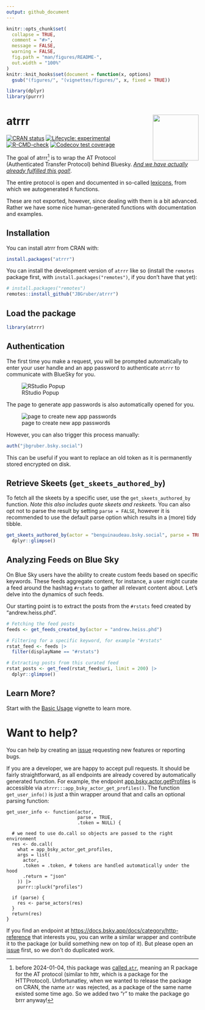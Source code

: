 ```yaml
---
output: github_document
---
```


<!-- README.md is generated from README.Rmd. Please edit that file -->

```r
knitr::opts_chunk$set(
  collapse = TRUE,
  comment = "#>",
  message = FALSE,
  warning = FALSE,
  fig.path = "man/figures/README-",
  out.width = "100%"
)
knitr::knit_hooks$set(document = function(x, options) 
  gsub("(figures/", "(vignettes/figures/", x, fixed = TRUE))

library(dplyr)
library(purrr)
```

# atrrr <img src="man/figures/logo.png" align="right" height="120">

<!-- badges: start -->
[![CRAN status](https://www.r-pkg.org/badges/version/atrrr)](https://CRAN.R-project.org/package=atrrr)
[![Lifecycle: experimental](https://img.shields.io/badge/lifecycle-experimental-orange.svg)](https://lifecycle.r-lib.org/articles/stages.html#experimental)
[![R-CMD-check](https://github.com/JBGruber/atrrr/actions/workflows/R-CMD-check.yaml/badge.svg)](https://github.com/JBGruber/atrrr/actions/workflows/R-CMD-check.yaml)
[![Codecov test coverage](https://codecov.io/gh/JBGruber/atrrr/branch/main/graph/badge.svg)](https://app.codecov.io/gh/JBGruber/atrrr?branch=main)
<!-- badges: end -->

The goal of atrrr[^1] is to wrap the AT Protocol (Authenticated Transfer Protocol) behind Bluesky. [*And we have actually already fulfilled this goal!*](#want-to-help).

The entire protocol is open and documented in so-called [lexicons](https://atproto.com/guides/lexicon), from which we autogenerated `R` functions.

These are not exported, however, since dealing with them is a bit advanced.
Rather we have some nice human-generated functions with documentation and examples.

## Installation

You can install atrrr from CRAN with:

``` r
install.packages("atrrr")
```

You can install the development version of `atrrr` like so (install the `remotes` package first, with `install.packages("remotes")`, if you don't have that yet):

``` r
# install.packages("remotes")
remotes::install_github("JBGruber/atrrr")
```

## Load the package

```r
library(atrrr)
```


## Authentication

The first time you make a request, you will be prompted automatically to enter your user handle and an app password to authenticate `atrrr` to communicate with BlueSky for you.

![RStudio Popup](figures/password_popup.png)

The page to generate app passwords is also automatically opened for you.

![page to create new app passwords](figures/app_password.png)

However, you can also trigger this process manually:

```r
auth("jbgruber.bsky.social")
```

This can be useful if you want to replace an old token as it is permanently stored encrypted on disk.



## Retrieve Skeets (`get_skeets_authored_by`)

To fetch all the skeets by a specific user, use the `get_skeets_authored_by` function. *Note this also includes quote skeets and reskeets.* You can also opt not to parse the result by setting `parse = FALSE`, however it is recommended to use the default parse option which results in a (more) tidy tibble.

```r
get_skeets_authored_by(actor = "benguinaudeau.bsky.social", parse = TRUE) |>
  dplyr::glimpse()
```




## Analyzing Feeds on Blue Sky

On Blue Sky users have the ability to create custom feeds based on specific keywords. These feeds aggregate content, for instance, a user might curate a feed around the hashtag `#rstats` to gather all relevant content about. Let's delve into the dynamics of such feeds.


Our starting point is to extract the posts from the `#rstats` feed created by "andrew.heiss.phd".


```r
# Fetching the feed posts
feeds <- get_feeds_created_by(actor = "andrew.heiss.phd") 

# Filtering for a specific keyword, for example "#rstats"
rstat_feed <- feeds |>
  filter(displayName == "#rstats")

# Extracting posts from this curated feed
rstat_posts <- get_feed(rstat_feed$uri, limit = 200) |>
  dplyr::glimpse()
```

## Learn More?

Start with the [Basic Usage](https://jbgruber.github.io/atrrr/articles/Basic_Usage.html) vignette to learn more.

# Want to help?

You can help by creating an [issue](https://github.com/JBGruber/atrrr/issues/new/choose) requesting new features or reporting bugs.

If you are a developer, we are happy to accept pull requests.
It should be fairly straightforward, as all endpoints are already covered by automatically generated function.
For example, the endpoint [app.bsky.actor.getProfiles](https://docs.bsky.app/docs/api/app-bsky-actor-get-profiles) is accessible via `atrrr:::app_bsky_actor_get_profiles()`.
The function `get_user_info()` is just a thin wrapper around that and calls an optional parsing function:

```
get_user_info <- function(actor,
                          parse = TRUE,
                          .token = NULL) {

  # we need to use do.call so objects are passed to the right environment
  res <- do.call( 
    what = app_bsky_actor_get_profiles,
    args = list(
      actor,
      .token = .token, # tokens are handled automatically under the hood
      .return = "json"
    )) |>
    purrr::pluck("profiles")

  if (parse) {
    res <- parse_actors(res)
  }
  return(res)
}
```
If you find an endpoint at <https://docs.bsky.app/docs/category/http-reference> that interests you, you can write a similar wrapper and contribute it to the package (or build something new on top of it).
But please open an [issue](https://github.com/JBGruber/atrrr/issues) first, so we don't do duplicated work.

[^1]: before 2024-01-04, this package was [called `atr`](https://github.com/JBGruber/atrrr/issues/12), meaning an R package for the AT protocol (similar to httr, which is a package for the HTTProtocol).
  Unfortunatley, when we wanted to release the package on CRAN, the name `atr` was rejected, as a package of the same name existed some time ago.
  So we added two "r" to make the package go brrr anyway!
